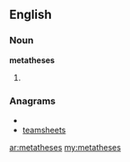==English==

===Noun===
'''metatheses'''

# {{plural of|[[metathesis]]}}

===Anagrams===
* {{alphagram|aeeehmsstt}}
* [[teamsheets#English|teamsheets]]

[[ar:metatheses]]
[[my:metatheses]]